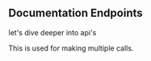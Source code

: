 

## Documentation Endpoints

let's dive deeper into api's

<Cards>
  <Card
  title="Make Toingg"
  href="/docs/category/make-toingg"
>
  This is used for making multiple calls.
</Card>
  <Card
    title="Make Batch Toingg"
    href="/docs/category/make-batch-toingg"
  />
</Cards>

